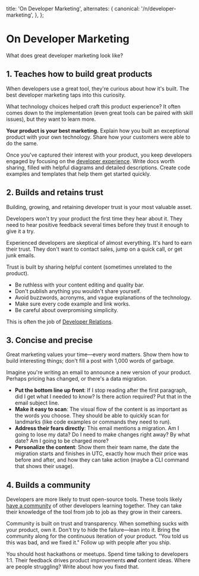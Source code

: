 
  title: 'On Developer Marketing',
  alternates: {
    canonical: '/n/developer-marketing',
  },
};

# On Developer Marketing


What does great developer marketing look like?

## 1. Teaches how to build great products

When developers use a great tool, they're curious about how it's built. The best developer marketing taps into this curiosity.

What technology choices helped craft this product experience? It often comes down to the implementation (even great tools can be paired with skill issues), but they want to learn more.

**Your product is your best marketing.** Explain how you built an exceptional product with your own technology. Share how your customers were able to do the same.

Once you've captured their interest with your product, you keep developers engaged by focusing on the [developer experience](/n/dx). Write docs worth sharing, filled with helpful diagrams and detailed descriptions. Create code examples and templates that help them get started quickly.

## 2. Builds and retains trust

Building, growing, and retaining developer trust is your most valuable asset.

Developers won't try your product the first time they hear about it. They need to hear positive feedback several times before they trust it enough to give it a try.

Experienced developers are skeptical of almost everything. It's hard to earn their trust. They don't want to contact sales, jump on a quick call, or get junk emails.

Trust is built by sharing helpful content (sometimes unrelated to the product).

- Be ruthless with your content editing and quality bar.
- Don't publish anything you wouldn't share yourself.
- Avoid buzzwords, acronyms, and vague explanations of the technology.
- Make sure every code example and link works.
- Be careful about overpromising simplicity.

This is often the job of [Developer Relations](/n/devrel).

## 3. Concise and precise

Great marketing values your time—every word matters. Show them how to build interesting things; don't fill a post with 1,000 words of garbage.

Imagine you're writing an email to announce a new version of your product. Perhaps pricing has changed, or there's a data migration.

- **Put the bottom line up front**: If I stop reading after the first paragraph, did I get what I needed to know? Is there action required? Put that in the email subject line.
- **Make it easy to scan**: The visual flow of the content is as important as the words you choose. They should be able to quickly scan for landmarks (like code examples or commands they need to run).
- **Address their fears directly**: This email mentions a migration. Am I going to lose my data? Do I need to make changes right away? By what date? Am I going to be charged more?
- **Personalize the content**: Show them their team name, the date the migration starts and finishes in UTC, exactly how much their price was before and after, and how they can take action (maybe a CLI command that shows their usage).

## 4. Builds a community

Developers are more likely to trust open-source tools. These tools likely [have a community](https://janairis.medium.com/five-pillars-of-building-developer-communities-at-hashicorp-9c8f50198eb8) of other developers learning together. They can take their knowledge of the tool from job to job as they grow in their careers.

Community is built on trust and transparency. When something sucks with your product, own it. Don't try to hide the failure—lean into it. Bring the community along for the continuous iteration of your product. "You told us this was bad, and we fixed it." Follow up with people after you ship.

You should host hackathons or meetups. Spend time talking to developers 1:1. Their feedback drives product improvements **_and_** content ideas. Where are people struggling? Write about how you fixed that.